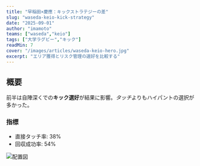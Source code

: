 ```yaml
---
title: "早稲田×慶應：キックストラテジーの差"
slug: "waseda-keio-kick-strategy"
date: "2025-09-01"
author: "imamoto"
teams: ["waseda","keio"]
tags: ["大学ラグビー","キック"]
readMin: 7
cover: "/images/articles/waseda-keio-hero.jpg"
excerpt: "エリア獲得とリスク管理の選好を比較する"
---
```


## 概要
前半は自陣深くでの**キック選好**が結果に影響。*タッチ*よりもハイパントの選択が多かった。

### 指標
- 直接タッチ率: 38%
- 回収成功率: 54%

![配置図](/images/articles/waseda-keio-map.png)
